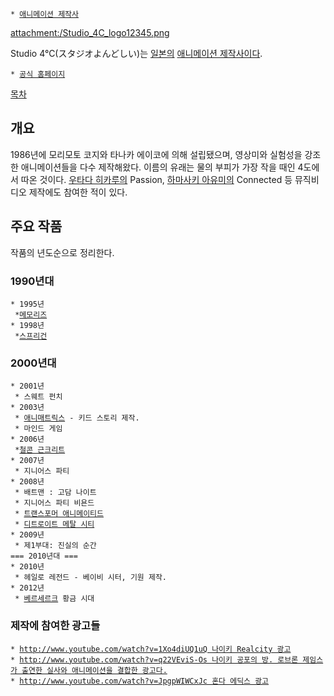  * [[애니메이션 제작사]]

attachment:/Studio_4C_logo12345.png

Studio 4°C(スタジオよんどしい)는 [[일본]]의 [[애니메이션 제작사]]이다.

 * [http://www.studio4c.co.jp/top.html 공식 홈페이지]

[[목차]]
== 개요 ==
1986년에 모리모토 코지와 타나카 에이코에 의해 설립됐으며, 영상미와 실험성을 강조한 애니메이션들을 다수 제작해왔다. 이름의 유래는 물의 부피가 가장 작을 때인 4도에서 따온 것이다.
[[우타다 히카루]]의 Passion, [[하마사키 아유미]]의 Connected 등 뮤직비디오 제작에도 참여한 적이 있다.
== 주요 작품 ==
작품의 년도순으로 정리한다.
=== 1990년대 ===
 * 1995년
  *[[메모리즈]]
 * 1998년
  *[[스프리건]]
=== 2000년대 ===
 * 2001년
  * 스웨트 펀치
 * 2003년
  * [[애니매트릭스]] - 키드 스토리 제작.
  * 마인드 게임 
 * 2006년
  *[[철콘 근크리트]]
 * 2007년
  * 지니어스 파티 
 * 2008년
  * 배트맨 : 고담 나이트 
  * 지니어스 파티 비욘드 
  * [[트랜스포머 애니메이티드]]
  * [[디트로이트 메탈 시티]]
 * 2009년
  * 제1부대: 진실의 순간
 === 2010년대 ===
 * 2010년
  * 헤일로 레전드 - 베이비 시터, 기원 제작.
 * 2012년
  * [[베르세르크]] 황금 시대
=== 제작에 참여한 광고들 ===
 * [[http://www.youtube.com/watch?v=1Xo4diUQ1uQ 나이키 Realcity 광고]]
 * [[http://www.youtube.com/watch?v=q22VEviS-Os 나이키 공포의 방. 로브론 제임스가 출연한 실사와 애니메이션을 결합한 광고다.]]
 * [[http://www.youtube.com/watch?v=JpgpWIWCxJc 혼다 에딕스 광고]]
